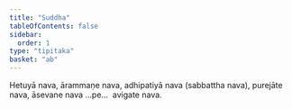 ```yaml
---
title: "Suddha"
tableOfContents: false
sidebar:
  order: 1
type: "tipitaka"
basket: "ab"
---
```



<DynamicBreadcrumb />

<Division number="110">

<Paragraph number="2592">
Hetuyā nava, ārammaṇe nava, adhipatiyā nava (sabbattha nava), purejāte nava, āsevane nava …pe…  avigate nava.
</Paragraph>
</Division>